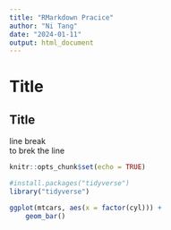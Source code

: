 ```yaml
---
title: "RMarkdown Pracice"
author: "Ni Tang"
date: "2024-01-11"
output: html_document
---
```

# Title
## Title
line break  
to brek the line
```r
knitr::opts_chunk$set(echo = TRUE)
```

```r
#install.packages("tidyverse")
library("tidyverse")
```

```r
ggplot(mtcars, aes(x = factor(cyl))) +
    geom_bar()
```
